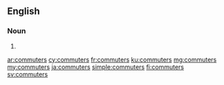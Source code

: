 ==English==

===Noun===
{{head|en|noun plural form}}

# {{plural of|commuter|lang=en}}

[[ar:commuters]]
[[cy:commuters]]
[[fr:commuters]]
[[ku:commuters]]
[[mg:commuters]]
[[my:commuters]]
[[ja:commuters]]
[[simple:commuters]]
[[fi:commuters]]
[[sv:commuters]]
